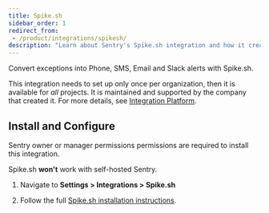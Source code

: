 ```yaml
---
title: Spike.sh
sidebar_order: 1
redirect_from:
 - /product/integrations/spikesh/
description: "Learn about Sentry's Spike.sh integration and how it creates incidents from Sentry Alerts."
---
```


Convert exceptions into Phone, SMS, Email and Slack alerts with Spike.sh.

This integration needs to set up only once per organization, then it is available for _all_ projects. It is maintained and supported by the company that created it. For more details, see [Integration Platform](/product/integrations/integration-platform/).

## Install and Configure

<Note>

Sentry owner or manager permissions permissions are required to install this integration.

Spike.sh **won't** work with self-hosted Sentry.

</Note>

1. Navigate to **Settings > Integrations > Spike.sh**

2. Follow the full [Spike.sh installation instructions](https://docs.spike.sh/integrations-guideline/integrate-spike-with-sentry).
